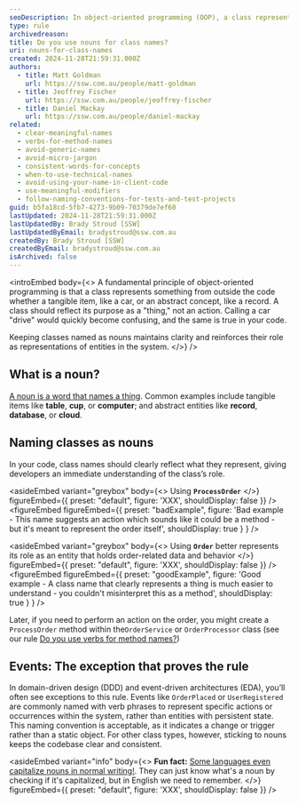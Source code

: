 ```yaml
---
seoDescription: In object-oriented programming (OOP), a class represents a thing. Therefore, you should use a noun for your class name as this most accurately represents what it's modelling.
type: rule
archivedreason:
title: Do you use nouns for class names?
uri: nouns-for-class-names
created: 2024-11-28T21:59:31.000Z
authors:
  - title: Matt Goldman
    url: https://ssw.com.au/people/matt-goldman
  - title: Jeoffrey Fischer
    url: https://ssw.com.au/people/jeoffrey-fischer
  - title: Daniel Mackay
    url: https://ssw.com.au/people/daniel-mackay
related:
  - clear-meaningful-names
  - verbs-for-method-names
  - avoid-generic-names
  - avoid-micro-jargon
  - consistent-words-for-concepts
  - when-to-use-technical-names
  - avoid-using-your-name-in-client-code
  - use-meaningful-modifiers
  - follow-naming-conventions-for-tests-and-test-projects
guid: b5fa18cd-5fb7-4273-9b09-70379de7ef60
lastUpdated: 2024-11-28T21:59:31.000Z
lastUpdatedBy: Brady Stroud [SSW]
lastUpdatedByEmail: bradystroud@ssw.com.au
createdBy: Brady Stroud [SSW]
createdByEmail: bradystroud@ssw.com.au
isArchived: false
---
```


<introEmbed
  body={<>
A fundamental principle of object-oriented programming is that a class represents something from outside the code whether a tangible item, like a car, or an abstract concept, like a record. A class should reflect its purpose as a "thing," not an action. Calling a car "drive" would quickly become confusing, and the same is true in your code.

Keeping classes named as nouns maintains clarity and reinforces their role as representations of entities in the system.
  </>}
/>
## What is a noun?

[A noun is a word that names a thing](https://www.merriam-webster.com/dictionary/noun). Common examples include tangible items like **table**, **cup**, or **computer**; and abstract entities like **record**, **database**, or **cloud**.

## Naming classes as nouns

In your code, class names should clearly reflect what they represent, giving developers an immediate understanding of the class’s role.

<asideEmbed
  variant="greybox"
  body={<>
    Using **`ProcessOrder`**
  </>}
  figureEmbed={{
    preset: "default",
    figure: 'XXX',
    shouldDisplay: false
  }}
/>
<figureEmbed figureEmbed={{
  preset: "badExample",
  figure: 'Bad example - This name suggests an action which sounds like it could be a method - but it\'s meant to represent the order itself',
  shouldDisplay: true
} } />


<asideEmbed
  variant="greybox"
  body={<>
    Using **`Order`** better represents its role as an entity that holds order-related data and behavior
  </>}
  figureEmbed={{
    preset: "default",
    figure: 'XXX',
    shouldDisplay: false
  }}
/>
<figureEmbed figureEmbed={{
  preset: "goodExample",
  figure: 'Good example - A class name that clearly represents a thing is much easier to understand - you couldn\'t misinterpret this as a method',
  shouldDisplay: true
} } />


Later, if you need to perform an action on the order, you might create a `ProcessOrder` method within the`OrderService` or `OrderProcessor` class (see our rule [Do you use verbs for method names?](/verbs-for-method-names))

## Events: The exception that proves the rule

In domain-driven design (DDD) and event-driven architectures (EDA), you’ll often see exceptions to this rule. Events like `OrderPlaced` or `UserRegistered` are commonly named with verb phrases to represent specific actions or occurrences within the system, rather than entities with persistent state. This naming convention is acceptable, as it indicates a change or trigger rather than a static object. For other class types, however, sticking to nouns keeps the codebase clear and consistent.

<asideEmbed
  variant="info"
  body={<>
    **Fun fact:** [Some languages even capitalize nouns in normal writing!](https://www.thoughtco.com/capitalization-in-german-4069437). They can just know what's a noun by checking if it's capitalized, but in English we need to remember.
  </>}
  figureEmbed={{
    preset: "default",
    figure: 'XXX',
    shouldDisplay: false
  }}
/>

